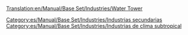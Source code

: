 [[Translation:en/Manual/Base Set/Industries/Water Tower]]

{{es/Manual/Base Set/Industries/Industrias| nombre=Torre de agua
| imagen=en/Manual/Base Set/Industries/Water tower.gif
| climas=[[es/Manual/Clima|Subtropical]]
| acepta=[[es/Manual/Base Set/Cargos/Agua|Agua]]
| produce=Nada
| notas=No presente en otros [[es/Manual/Clima|climas]]. Solo puede situarse en zonas desérticas.
}}

[[Category:es/Manual/Base Set/Industries/Industrias secundarias]]
[[Category:es/Manual/Base Set/Industries/Industrias de clima subtropical]]